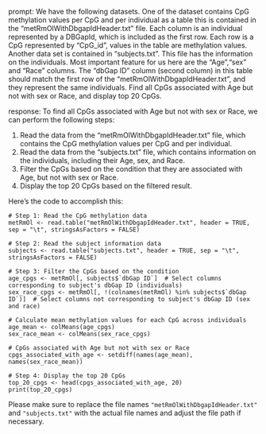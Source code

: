 prompt:
We have the following datasets. One of the dataset contains CpG methylation values per CpG and per individual as a table this is contained in the “metRmOlWithDbgapIdHeader.txt” file. Each column is an individual represented by a DBGapId, which is included as the first row. Each row is a CpG represented by "CpG_id", values in the table are methylation values. Another data set is contained in “subjects.txt”. This file has the information on the individuals. Most important feature for us here are the "Age","sex" and "Race" columns. The "dbGap ID" column (second column) in this table should match the first row of the "metRmOlWithDbgapIdHeader.txt", and they represent the same individuals. Find all CpGs associated with Age but not with sex or Race, and display top 20 CpGs.

response:
To find all CpGs associated with Age but not with sex or Race, we can perform the following steps:

1. Read the data from the "metRmOlWithDbgapIdHeader.txt" file, which contains the CpG methylation values per CpG and per individual.
2. Read the data from the "subjects.txt" file, which contains information on the individuals, including their Age, sex, and Race.
3. Filter the CpGs based on the condition that they are associated with Age, but not with sex or Race.
4. Display the top 20 CpGs based on the filtered result.

Here's the code to accomplish this:

```
# Step 1: Read the CpG methylation data
metRmOl <- read.table("metRmOlWithDbgapIdHeader.txt", header = TRUE, sep = "\t", stringsAsFactors = FALSE)

# Step 2: Read the subject information data
subjects <- read.table("subjects.txt", header = TRUE, sep = "\t", stringsAsFactors = FALSE)

# Step 3: Filter the CpGs based on the condition
age_cpgs <- metRmOl[, subjects$`dbGap ID`]  # Select columns corresponding to subject's dbGap ID (individuals)
sex_race_cpgs <- metRmOl[, !(colnames(metRmOl) %in% subjects$`dbGap ID`)]  # Select columns not corresponding to subject's dbGap ID (sex and race)

# Calculate mean methylation values for each CpG across individuals
age_mean <- colMeans(age_cpgs)
sex_race_mean <- colMeans(sex_race_cpgs)

# CpGs associated with Age but not with sex or Race
cpgs_associated_with_age <- setdiff(names(age_mean), names(sex_race_mean))

# Step 4: Display the top 20 CpGs
top_20_cpgs <- head(cpgs_associated_with_age, 20)
print(top_20_cpgs)
```

Please make sure to replace the file names `"metRmOlWithDbgapIdHeader.txt"` and `"subjects.txt"` with the actual file names and adjust the file path if necessary.
